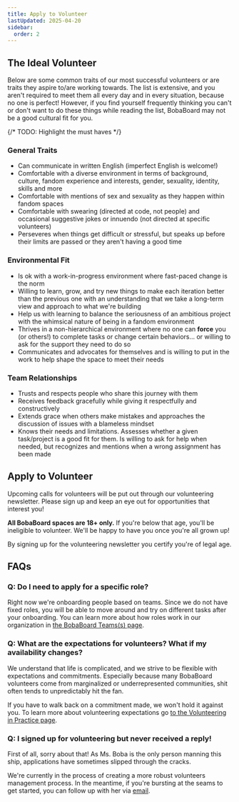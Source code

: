 ```yaml
---
title: Apply to Volunteer
lastUpdated: 2025-04-20
sidebar:
  order: 2
---
```




## The Ideal Volunteer

Below are some common traits of our most successful volunteers or are traits
they aspire to/are working towards. The list is extensive, and you aren't
required to meet them all every day and in every situation, because no one is
perfect! However, if you find yourself frequently thinking you can't or don't
want to do these things while reading the list, BobaBoard may not be a good
cultural fit for you.

{/* TODO: Highlight the must haves */}

### General Traits

- Can communicate in written English (imperfect English is welcome!)
- Comfortable with a diverse environment in terms of background, culture, fandom
  experience and interests, gender, sexuality, identity, skills and more
- Comfortable with mentions of sex and sexuality as they happen within fandom
  spaces
- Comfortable with swearing (directed at code, not people) and occasional
  suggestive jokes or innuendo (not directed at specific volunteers)
- Perseveres when things get difficult or stressful, but speaks up before their
  limits are passed or they aren't having a good time

### Environmental Fit

- Is ok with a work-in-progress environment where fast-paced change is the norm
- Willing to learn, grow, and try new things to make each iteration better than
  the previous one with an understanding that we take a long-term view and
  approach to what we're building
- Help us with learning to balance the seriousness of an ambitious project with
  the whimsical nature of being in a fandom environment
- Thrives in a non-hierarchical environment where no one can **force** you (or
  others!) to complete tasks or change certain behaviors... or willing to ask
  for the support they need to do so
- Communicates and advocates for themselves and is willing to put in the work to
  help shape the space to meet their needs

### Team Relationships

- Trusts and respects people who share this journey with them
- Receives feedback gracefully while giving it respectfully and constructively
- Extends grace when others make mistakes and approaches the discussion of
  issues with a blameless mindset
- Knows their needs and limitations. Assesses whether a given task/project is a
  good fit for them. Is willing to ask for help when needed, but recognizes and
  mentions when a wrong assignment has been made

## Apply to Volunteer

Upcoming calls for volunteers will be put out through our volunteering
newsletter. Please sign up and keep an eye out for opportunities that interest
you!

<Aside type="caution">

**All BobaBoard spaces are 18+ only.** If you're below that age, you'll be
ineligible to volunteer. We'll be happy to have you once you're all grown up!

By signing up for the volunteering newsletter you certify you're of legal age.

</Aside>

<VolunteerNewsletterForm />

## FAQs

### Q: Do I need to apply for a specific role?

Right now we're onboarding people based on teams. Since we do not have fixed
roles, you will be able to move around and try on different tasks after your
onboarding. You can learn more about how roles work in our organization in
[the BobaBoard Teams(s) page](../team/index.md).

### Q: What are the expectations for volunteers? What if my availability changes?

We understand that life is complicated, and we strive to be flexible with
expectations and commitments. Especially because many BobaBoard volunteers come
from marginalized or underrepresented communities, shit often tends to
unpredictably hit the fan.

If you have to walk back on a commitment made, we won't hold it against you. To
learn more about volunteering expectations go
[to the Volunteering in Practice page](in-practice.md).

### Q: I signed up for volunteering but never received a reply!

First of all, sorry about that! As Ms. Boba is the only person manning this
ship, applications have sometimes slipped through the cracks.

We're currently in the process of creating a more robust volunteers management
process. In the meantime, if you're bursting at the seams to get started, you
can follow up with her via [email](mailto:ms.boba@bobaboard.com).
